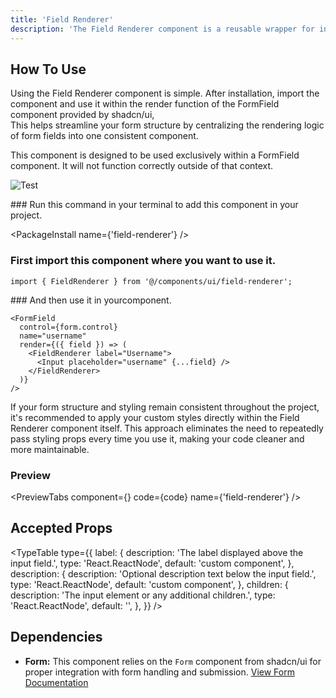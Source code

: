 ```yaml
---
title: 'Field Renderer'
description: 'The Field Renderer component is a reusable wrapper for input fields within a form. It helps reduce repetitive code by abstracting commonly used form field structures into a separate, maintainable component. This promotes cleaner code and improves the overall organization of your form logic.'
---
```



## How To Use

Using the Field Renderer component is simple. After installation, import the component and use it within the render function of the FormField component provided by shadcn/ui,<br/>
This helps streamline your form structure by centralizing the rendering logic of form fields into one consistent component.

<Callout title="Usage Restriction">
  This component is designed to be used exclusively within a FormField
  component. It will not function correctly outside of that context.
</Callout>

![Test](/assets/field_renderer_desktop.png)

<Steps>

<Step>
### Run this command in your terminal to add this component in your project.

<PackageInstall name={'field-renderer'} />
</Step>
<Step>
### First import this component where you want to use it.

```tsx
import { FieldRenderer } from '@/components/ui/field-renderer';
```

</Step>
<Step>
### And then use it in yourcomponent.

```tsx
<FormField
  control={form.control}
  name="username"
  render={({ field }) => (
    <FieldRenderer label="Username">
      <Input placeholder="username" {...field} />
    </FieldRenderer>
  )}
/>
```

</Step>
</Steps>

<Callout>
  If your form structure and styling remain consistent throughout the project,
  it's recommended to apply your custom styles directly within the Field
  Renderer component itself. This approach eliminates the need to repeatedly
  pass styling props every time you use it, making your code cleaner and more
  maintainable.
</Callout>

### Preview

<PreviewTabs
  component={<FieldRendererForm />}
  code={code}
  name={'field-renderer'}
/>

## Accepted Props

<TypeTable
  type={{
    label: {
      description: 'The label displayed above the input field.',
      type: 'React.ReactNode',
      default: 'custom component',
    },
    description: {
      description: 'Optional description text below the input field.',
      type: 'React.ReactNode',
      default: 'custom component',
    },
    children: {
      description: 'The input element or any additional children.',
      type: 'React.ReactNode',
      default: '',
    },
  }}
/>

## Dependencies

- **Form:** This component relies on the `Form` component from shadcn/ui for proper integration with form handling and submission.
  [View Form Documentation](https://ui.shadcn.com/docs/components/form)
